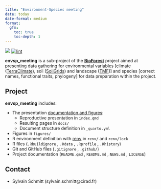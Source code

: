 ```yaml
---
title: "Environment-Species meeting"
date: today
date-format: medium
format: 
  gfm:
    toc: true
    toc-depth: 1
---
```


[![](https://www.repostatus.org/badges/latest/wip.svg)](https://www.repostatus.org/#wip) [![lint](https://github.com/Bioforest-project/envsp_meeting/workflows/lint/badge.svg)](https://github.com/Bioforest-project/envsp_meeting/actions?query=workflow%3Alint)

**envsp_meeting** is a sub-project of the [**BioForest**](https://github.com/Bioforest-project) project aimed at presenting data gathering for environmental variables \[climate ([TerraClimate](https://www.climatologylab.org/terraclimate.html)), soil ([SoilGrids](https://www.isric.org/explore/soilgrids)) and landscape ([TMF](https://forobs.jrc.ec.europa.eu/TMF))\] and species \[correct names, functional traits, phylogeny\] for data preparation within the project.

## Project

**envsp_meeting** includes:

-   The presentation [documentation and figures](https://bioforest-project.github.io/envsp_meeting/):
    -   Reproductive presentation in `index.qmd`
    -   Resulting pages in `docs/`
    -   Document structure definition in `_quarto.yml`
-   Figures in `figures/`
-   R environment definition with [renv](https://rstudio.github.io/renv/articles/renv.html) in `renv/` and `renv/lock`
-   R files (`.Rbuildignore` , `.Rdata` , `.Rprofile` , `.Rhistory`)
-   Git and GitHub files (`.gitignore` , `.github/`)
-   Project documentation (`README.qmd` , `README.md` , `NEWS.md` , `LICENSE`)

## Contact

-   Sylvain Schmitt (sylvain.schmitt\@cirad.fr)
